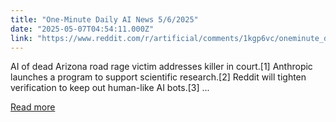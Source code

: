```yaml
---
title: "One-Minute Daily AI News 5/6/2025"
date: "2025-05-07T04:54:11.000Z"
link: "https://www.reddit.com/r/artificial/comments/1kgp6vc/oneminute_daily_ai_news_562025/"
---
```


AI of dead Arizona road rage victim addresses killer in court.[1]
 Anthropic launches a program to support scientific research.[2]
 Reddit will tighten verification to keep out human-like AI bots.[3]
...

[Read more](https://www.reddit.com/r/artificial/comments/1kgp6vc/oneminute_daily_ai_news_562025/)
